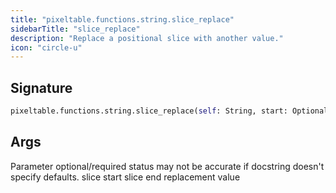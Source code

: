 ```yaml
---
title: "pixeltable.functions.string.slice_replace"
sidebarTitle: "slice_replace"
description: "Replace a positional slice with another value."
icon: "circle-u"
---
```

## Signature

```python
pixeltable.functions.string.slice_replace(self: String, start: Optional[Int], stop: Optional[Int], repl: Optional[String]) -> String
```

## Args

<Note>
Parameter optional/required status may not be accurate if docstring doesn't specify defaults.
</Note>

<ParamField path="start" type="Optional[Int]" required>
  slice start


</ParamField>

<ParamField path="stop" type="Optional[Int]" required>
  slice end


</ParamField>

<ParamField path="repl" type="Optional[String]" required>
  replacement value


</ParamField>

